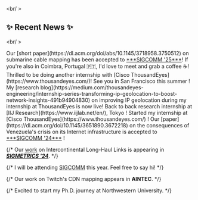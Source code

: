 <br/ >
## ✨ Recent News ✨
<br/ >

<NewsItem date="Aug. 2025"> 
  Our [short paper](https://dl.acm.org/doi/abs/10.1145/3718958.3750512) on submarine cable mapping has been accepted to <u>***SIGCOMM '25***</u>! If you're also in Coimbra, Portugal 🇵🇹, I'd love to meet and grab a coffee ☕️!    
</NewsItem>

<NewsItem date="Feb. 2025">
  Thrilled to be doing another internship with [Cisco ThousandEyes](https://www.thousandeyes.com/)! See you in San Francisco this summer !   
</NewsItem>

<NewsItem date="Dec. 2024">
  My [research blog](https://medium.com/thousandeyes-engineering/internship-series-transforming-ip-geolocation-to-boost-network-insights-491b94904830) on improving IP geolocation during my internship at ThousandEyes is now live! 
</NewsItem>

<NewsItem date="Aug. 2024">
  Back to back research internship at [IIJ Research](https://www.iijlab.net/en/), Tokyo !    
</NewsItem>

<NewsItem date="May. 2024">
  Started my internship at [Cisco ThousandEyes](https://www.thousandeyes.com/) !  
</NewsItem>

<NewsItem date="May. 2024">
  Our [paper](https://dl.acm.org/doi/10.1145/3651890.3672218) on the consequences of Venezuela's crisis on its Internet infrastructure is accepted to <u>***SIGCOMM '24***</u> !   
</NewsItem>

{/* <NewsItem date="Oct. 2023">
  Our [work](https://dl.acm.org/doi/pdf/10.1145/3626778) on Intercontinental Long-Haul Links is appearing in <u>***SIGMETRICS '24***</u>. 
</NewsItem> */}

{/* <NewsItem date="Sep. 2023">
  I will be attending [SIGCOMM](https://example.com) this year. Feel free to say hi!
</NewsItem> */}

{/* <NewsItem date="Dec. 2022">
  Our work on Twitch's CDN mapping appears in **AINTEC**.
</NewsItem> */}

{/* <NewsItem date="Sep. 2022">
  Excited to start my Ph.D. journey at Northwestern University.
</NewsItem> */}